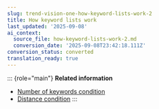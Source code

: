 ```yaml
---
slug: trend-vision-one-how-keyword-lists-work-2
title: How keyword lists work
last_updated: '2025-09-08'
ai_context:
  source_file: how-keyword-lists-work-2.md
  conversion_date: '2025-09-08T23:42:18.111Z'
conversion_status: converted
translation_ready: true
---
```


::: {role="main"}
**Related information**

- [Number of keywords condition](number-keywords-condition-2.mdx)
- [Distance condition](distance-condition-2.mdx)
:::
